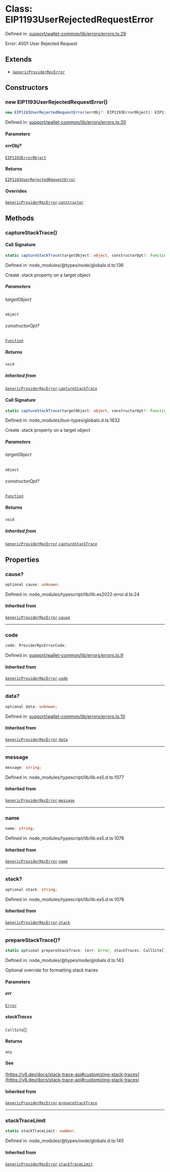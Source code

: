 # Class: EIP1193UserRejectedRequestError

Defined in: [support/wallet-common/lib/errors/errors.ts:29](https://github.com/HappyChainDevs/happychain/blob/99d9c499d60929c60f5b0529191c07ec6adb3faa/support/wallet-common/lib/errors/errors.ts#L29)

Error: 4001 User Rejected Request

## Extends

* [`GenericProviderRpcError`](/sdk/js/api/classes/GenericProviderRpcError)

## Constructors

### new EIP1193UserRejectedRequestError()

```ts
new EIP1193UserRejectedRequestError(errObj?: EIP1193ErrorObject): EIP1193UserRejectedRequestError
```

Defined in: [support/wallet-common/lib/errors/errors.ts:30](https://github.com/HappyChainDevs/happychain/blob/99d9c499d60929c60f5b0529191c07ec6adb3faa/support/wallet-common/lib/errors/errors.ts#L30)

#### Parameters

##### errObj?

[`EIP1193ErrorObject`](/sdk/js/api/type-aliases/EIP1193ErrorObject)

#### Returns

[`EIP1193UserRejectedRequestError`](/sdk/js/api/classes/EIP1193UserRejectedRequestError)

#### Overrides

[`GenericProviderRpcError`](/sdk/js/api/classes/GenericProviderRpcError).[`constructor`](/sdk/js/api/classes/GenericProviderRpcError.mdx#constructors)

## Methods

### captureStackTrace()

#### Call Signature

```ts
static captureStackTrace(targetObject: object, constructorOpt?: Function): void
```

Defined in: node\_modules/@types/node/globals.d.ts:136

Create .stack property on a target object

##### Parameters

###### targetObject

`object`

###### constructorOpt?

[`Function`](https://developer.mozilla.org/docs/Web/JavaScript/Reference/Global_Objects/Function)

##### Returns

`void`

##### Inherited from

[`GenericProviderRpcError`](/sdk/js/api/classes/GenericProviderRpcError).[`captureStackTrace`](/sdk/js/api/classes/GenericProviderRpcError.mdx#capturestacktrace)

#### Call Signature

```ts
static captureStackTrace(targetObject: object, constructorOpt?: Function): void
```

Defined in: node\_modules/bun-types/globals.d.ts:1632

Create .stack property on a target object

##### Parameters

###### targetObject

`object`

###### constructorOpt?

[`Function`](https://developer.mozilla.org/docs/Web/JavaScript/Reference/Global_Objects/Function)

##### Returns

`void`

##### Inherited from

[`GenericProviderRpcError`](/sdk/js/api/classes/GenericProviderRpcError).[`captureStackTrace`](/sdk/js/api/classes/GenericProviderRpcError.mdx#capturestacktrace)

## Properties

### cause?

```ts
optional cause: unknown;
```

Defined in: node\_modules/typescript/lib/lib.es2022.error.d.ts:24

#### Inherited from

[`GenericProviderRpcError`](/sdk/js/api/classes/GenericProviderRpcError).[`cause`](/sdk/js/api/classes/GenericProviderRpcError.mdx#cause)

***

### code

```ts
code: ProviderRpcErrorCode;
```

Defined in: [support/wallet-common/lib/errors/errors.ts:9](https://github.com/HappyChainDevs/happychain/blob/99d9c499d60929c60f5b0529191c07ec6adb3faa/support/wallet-common/lib/errors/errors.ts#L9)

#### Inherited from

[`GenericProviderRpcError`](/sdk/js/api/classes/GenericProviderRpcError).[`code`](/sdk/js/api/classes/GenericProviderRpcError.mdx#code)

***

### data?

```ts
optional data: unknown;
```

Defined in: [support/wallet-common/lib/errors/errors.ts:10](https://github.com/HappyChainDevs/happychain/blob/99d9c499d60929c60f5b0529191c07ec6adb3faa/support/wallet-common/lib/errors/errors.ts#L10)

#### Inherited from

[`GenericProviderRpcError`](/sdk/js/api/classes/GenericProviderRpcError).[`data`](/sdk/js/api/classes/GenericProviderRpcError.mdx#data)

***

### message

```ts
message: string;
```

Defined in: node\_modules/typescript/lib/lib.es5.d.ts:1077

#### Inherited from

[`GenericProviderRpcError`](/sdk/js/api/classes/GenericProviderRpcError).[`message`](/sdk/js/api/classes/GenericProviderRpcError.mdx#message)

***

### name

```ts
name: string;
```

Defined in: node\_modules/typescript/lib/lib.es5.d.ts:1076

#### Inherited from

[`GenericProviderRpcError`](/sdk/js/api/classes/GenericProviderRpcError).[`name`](/sdk/js/api/classes/GenericProviderRpcError.mdx#name)

***

### stack?

```ts
optional stack: string;
```

Defined in: node\_modules/typescript/lib/lib.es5.d.ts:1078

#### Inherited from

[`GenericProviderRpcError`](/sdk/js/api/classes/GenericProviderRpcError).[`stack`](/sdk/js/api/classes/GenericProviderRpcError.mdx#stack)

***

### prepareStackTrace()?

```ts
static optional prepareStackTrace: (err: Error, stackTraces: CallSite[]) => any;
```

Defined in: node\_modules/@types/node/globals.d.ts:143

Optional override for formatting stack traces

#### Parameters

##### err

[`Error`](https://developer.mozilla.org/docs/Web/JavaScript/Reference/Global_Objects/Error)

##### stackTraces

`CallSite`\[]

#### Returns

`any`

#### See

[https://v8.dev/docs/stack-trace-api#customizing-stack-traces](https://v8.dev/docs/stack-trace-api#customizing-stack-traces)

#### Inherited from

[`GenericProviderRpcError`](/sdk/js/api/classes/GenericProviderRpcError).[`prepareStackTrace`](/sdk/js/api/classes/GenericProviderRpcError.mdx#preparestacktrace)

***

### stackTraceLimit

```ts
static stackTraceLimit: number;
```

Defined in: node\_modules/@types/node/globals.d.ts:145

#### Inherited from

[`GenericProviderRpcError`](/sdk/js/api/classes/GenericProviderRpcError).[`stackTraceLimit`](/sdk/js/api/classes/GenericProviderRpcError.mdx#stacktracelimit)
